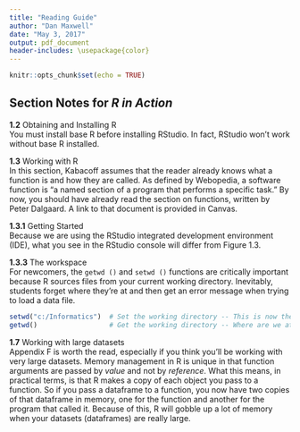 ---
title: "Reading Guide"
author: "Dan Maxwell"
date: "May 3, 2017"
output: pdf_document 
header-includes: \usepackage{color}
---

```{r setup, include=FALSE}
knitr::opts_chunk$set(echo = TRUE)
```

## Section Notes for *R in Action*

**1.2** Obtaining and Installing R  
You must install base R before installing RStudio.  In fact, RStudio won't work without base R installed. \newline

**1.3** Working with R  
In this section, Kabacoff assumes that the reader already knows what a function is and how they are called.  As defined by Webopedia, a software function is "a named section of a program that performs a specific task."  By now, you should have already read the section on functions, written by Peter Dalgaard.  A link to that document is provided in Canvas. \newline

**1.3.1** Getting Started  
Because we are using the RStudio integrated development environment (IDE), what you see in the RStudio console will differ from Figure 1.3. \newline 

**1.3.3** The workspace  
For newcomers, the `getwd ()` and `setwd ()` functions are critically important because R sources files from your current working directory.  Inevitably, students forget where they're at and then get an error message when trying to load a data file. \newline

```{r}
setwd("c:/Informatics")  # Set the working directory -- This is now the default directory
getwd()                  # Get the working directory -- Where are we at?
```

**1.7** Working with large datasets  
Appendix F is worth the read, especially if you think you'll be working with very large datasets.  Memory management in R is unique in that function arguments are passed by *value* and not by *reference*.  What this means, in practical terms, is that R makes a copy of each object you pass to a function.  So if you pass a dataframe to a function, you now have two copies of that dataframe in memory, one for the function and another for the program that called it.  Because of this, R will gobble up a lot of memory when your datasets (dataframes) are really large. \newline


